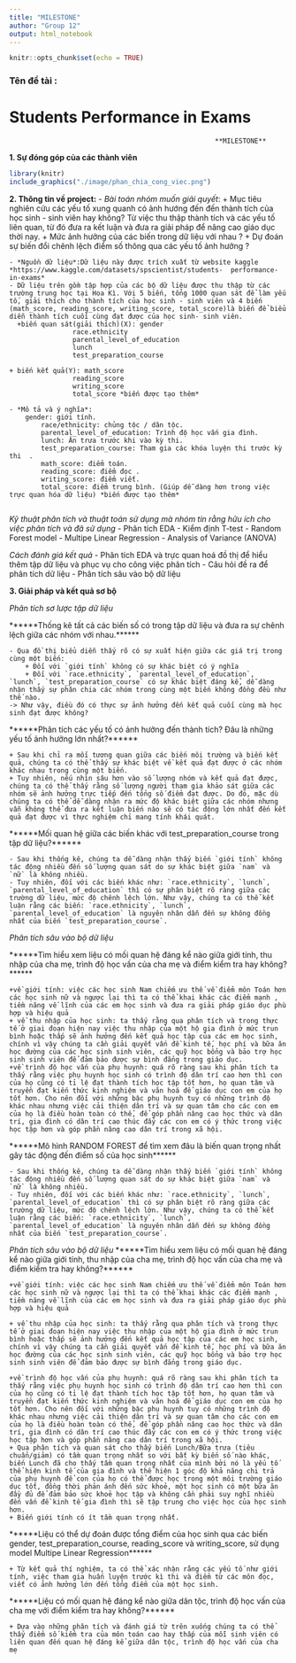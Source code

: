 ---
title: "MILESTONE"
author: "Group 12"
output: html_notebook
---
```{r setup, include=FALSE}
knitr::opts_chunk$set(echo = TRUE)
```

### Tên đề tài :
#                        Students Performance in Exams

                                                        **MILESTONE**
**1. Sự đóng góp của các thành viên**
```{r}
library(knitr)
include_graphics("./image/phan_chia_cong_viec.png")
```

**2. Thông tin về project:**
  - *Bài toán nhóm muốn giải quyết*:
    + Mục tiêu nghiên cứu các yếu tố xung quanh có ảnh hướng đến đến thành tích của học sinh - sinh viên hay không? Từ việc thu thập thành tích và các yếu tố liên quan, từ đó đưa ra kết luận và đưa ra giải pháp để nâng cao giáo dục thời nay.
    + Mức ảnh hưởng của các biến trong dữ liệu với nhau ?
    + Dự đoán sự biến đổi chênh lệch điểm số thông qua các yếu tố ảnh hưởng ?

	- *Nguồn dữ liệu*:Dữ liệu này được trích xuất từ website kaggle                                *https://www.kaggle.com/datasets/spscientist/students-  performance-in-exams* 
	- Dữ liệu trên gồm tập hợp của các bộ dữ liệu được thu thập từ các trường trung học tại Hoa Kì. Với 5 biến, tổng 1000 quan sát để làm yếu tố, giải thích cho thành tích của học sinh - sinh viên và 4 biến (math_score, reading_score, writing_score, total_score)là biến để biểu diễn thành tích cuối cùng đạt được của học sinh- sinh viên.
	  +biến quan sát(giải thích)(X): gender
                    race.ethnicity
                    parental_level_of_education
                    lunch
                    test_preparation_course
                    
    + biến kết quả(Y): math_score
                    reading_score
                    writing_score
                    total_score *biến được tạo thêm*
                    
	- *Mô tả và ý nghĩa*:
	    gender: giới tính.                        
			race/ethnicity: chủng tộc / dân tộc.               
			parental_level_of_education: Trình độ học vấn gia đình.
			lunch: Ăn trưa trước khi vào kỳ thi.
			test_preparation_course: Tham gia các khóa luyện thi trước kỳ thi  .      
			math_score: điểm toán.               
			reading_score: điểm đọc .                 
			writing_score: điểm viết.
			total_score: điểm trung bình. (Giúp dễ dàng hơn trong việc trực quan hóa dữ liệu) *biến được tạo thêm*
			

*Kỹ thuật phân tích và thuật toán sử dụng mà nhóm tin rằng hữu ích cho việc phân tích và đã sử dụng*
  - Phân tích EDA
  - Kiểm định T-test
  - Random Forest model
  - Multipe Linear Regression 
  -  Analysis of Variance (ANOVA)
  
*Cách đánh giá kết quả*
 - Phân tích EDA và trực quan hoá đồ thị để hiểu thêm tập dữ liệu và phục vụ cho công việc phân tích
 - Câu hỏi đề ra để phân tích dữ liệu
 - Phân tích sâu vào bộ dữ liệu 
 
 
 **3. Giải pháp và kết quả sơ bộ**
 
  *Phân tích sơ lược tập dữ liệu*
 
 ******Thống kê tất cả các biến số có trong tập dữ liệu và đưa ra sự chênh lệch giữa các nhóm với nhau.******
 
    - Qua đồ thị biểu diễn thấy rõ có sự xuất hiện giữa các giá trị trong cùng một biến:
        + Đối với `giới tính` không có sự khác biệt có ý nghĩa
        + Đối với `race.ethnicity`, `parental_level_of_education`, `lunch`, `test_preparation_course` có sự khác biệt đáng kể, dễ dàng nhận thấy sự phân chia các nhóm trong cùng một biến không đồng đều như thế nào.
    -> Như vậy, điều đó có thực sự ảnh hưởng đến kết quả cuối cùng mà học sinh đạt được không? 
 
 
******Phân tích các yếu tố có ảnh hưởng đến thành tích? Đâu là những yếu tố ảnh hưởng lớn nhất?******

    + Sau khi chỉ ra mối tương quan giữa các biến môi trường và biến kết quả, chúng ta có thể thấy sự khác biệt về kết quả đạt được ở các nhóm khác nhau trong cùng một biến.
    + Tuy nhiên, nếu nhìn sâu hơn vào số lượng nhóm và kết quả đạt được, chúng ta có thể thấy rằng số lượng người tham gia khảo sát giữa các nhóm sẽ ảnh hưởng trực tiếp đến tổng số điểm đạt được. Do đó, mặc dù chúng ta có thể dễ dàng nhận ra mức độ khác biệt giữa các nhóm nhưng vẫn không thể đưa ra kết luận biến nào sẽ có tác động lớn nhất đến kết quả đạt được vì thực nghiệm chỉ mang tính khái quát.

******Mối quan hệ giữa các biến khác với test_preparation_course trong tập dữ liệu?******

    - Sau khi thống kê, chúng ta dễ dàng nhận thấy biến `giới tính` không tác động nhiều đến số lượng quan sát do sự khác biệt giữa `nam` và `nữ` là không nhiều.
    - Tuy nhiên, đối với các biến khác như: `race.ethnicity`, `lunch`, `parental_level_of_education` thì có sự phân biệt rõ ràng giữa các trường dữ liệu, mức độ chênh lệch lớn. Như vậy, chúng ta có thể kết luận rằng các biến: `race.ethnicity`, `lunch`, `parental_level_of_education` là nguyên nhân dẫn đến sự không đồng nhất của biến `test_preparation_course`.
 
  *Phân tích sâu vào bộ dữ liệu*

******Tìm hiểu xem liệu có mối quan hệ đáng kể nào giữa giới tính, thu nhập của cha mẹ, trình độ học vấn của cha mẹ và điểm kiểm tra hay không?******

    +về giới tính: việc các học sinh Nam chiếm ưu thế về điểm môn Toán hơn các học sinh nữ và ngược lại thì ta có thể khai khác các điểm mạnh , tiềm năng về lĩnh của các em học sinh và đưa ra giải pháp giáo dục phù hợp và hiệu quả
    + về thu nhập của học sinh: ta thấy rằng qua phân tích và trong thực tế ở giai đoạn hiện nay việc thu nhập của một hộ gia đình ở mức trun bình hoặc thấp sẽ ảnh hưởng đến kết quả học tập của các em học sinh, chính vì vậy chúng ta cần giải quyết vấn đề kinh tế, học phí và bữa ăn học đường của các học sinh sinh viên, các quỹ học bổng và bảo trợ học sinh sinh viên để đảm bảo được sự bình đẳng trong giáo dục.
    +về trình độ học vấn của phụ huynh: quá rõ ràng sau khi phân tích ta thấy rằng việc phụ huynh học sinh có trình độ dân trí cao hơn thì con của họ cũng có tỉ lệ đạt thành tích học tập tốt hơn, họ quan tâm và truyền đạt kiến thức kinh nghiệm và văn hoá để giáo dục con em của họ tốt hơn. Cho nên đối với những bậc phụ huynh tuy có những trình độ khác nhau nhưng việc cải thiện dân trí và sự quan tâm cho các con em của họ là điều hoàn toàn có thể, để góp phần nâng cao học thức và dân trí, gia đình có dân trí cao thúc đẩy các con em có ý thức trong việc học tập hơn và góp phần nâng cao dân trí trong xã hội.
    
******Mô hình RANDOM FOREST để tìm xem đâu là biến quan trọng nhất gây tác động đến điểm số của học sinh******

    - Sau khi thống kê, chúng ta dễ dàng nhận thấy biến `giới tính` không tác động nhiều đến số lượng quan sát do sự khác biệt giữa `nam` và `nữ` là không nhiều.
    - Tuy nhiên, đối với các biến khác như: `race.ethnicity`, `lunch`, `parental_level_of_education` thì có sự phân biệt rõ ràng giữa các trường dữ liệu, mức độ chênh lệch lớn. Như vậy, chúng ta có thể kết luận rằng các biến: `race.ethnicity`, `lunch`, `parental_level_of_education` là nguyên nhân dẫn đến sự không đồng nhất của biến `test_preparation_course`.
 
  *Phân tích sâu vào bộ dữ liệu*
******Tìm hiểu xem liệu có mối quan hệ đáng kể nào giữa giới tính, thu nhập của cha mẹ, trình độ học vấn của cha mẹ và điểm kiểm tra hay không?******

    +về giới tính: việc các học sinh Nam chiếm ưu thế về điểm môn Toán hơn các học sinh nữ và ngược lại thì ta có thể khai khác các điểm mạnh , tiềm năng về lĩnh của các em học sinh và đưa ra giải pháp giáo dục phù hợp và hiệu quả
    
    + về thu nhập của học sinh: ta thấy rằng qua phân tích và trong thực tế ở giai đoạn hiện nay việc thu nhập của một hộ gia đình ở mức trun bình hoặc thấp sẽ ảnh hưởng đến kết quả học tập của các em học sinh, chính vì vậy chúng ta cần giải quyết vấn đề kinh tế, học phí và bữa ăn học đường của các học sinh sinh viên, các quỹ học bổng và bảo trợ học sinh sinh viên để đảm bảo được sự bình đẳng trong giáo dục.
    
    +về trình độ học vấn của phụ huynh: quá rõ ràng sau khi phân tích ta thấy rằng việc phụ huynh học sinh có trình độ dân trí cao hơn thì con của họ cũng có tỉ lệ đạt thành tích học tập tốt hơn, họ quan tâm và truyền đạt kiến thức kinh nghiệm và văn hoá để giáo dục con em của họ tốt hơn. Cho nên đối với những bậc phụ huynh tuy có những trình độ khác nhau nhưng việc cải thiện dân trí và sự quan tâm cho các con em của họ là điều hoàn toàn có thể, để góp phần nâng cao học thức và dân trí, gia đình có dân trí cao thúc đẩy các con em có ý thức trong việc học tập hơn và góp phần nâng cao dân trí trong xã hội.
    + Qua phân tích và quan sát cho thấy biến Lunch/Bữa trưa (tiêu chuẩn/giảm) có tầm quan trọng nhất so với bất kỳ biến số nào khác, biến Lunch đã cho thấy tầm quan trọng nhất của mình bởi nó là yếu tố thể hiện kinh tế của gia đình và thể hiện 1 góc độ khả năng chi trả của phụ huynh để con của họ có thể được học trong một môi trường giáo dục tốt, đồng thời phản ánh đến sức khoẻ, một học sinh có một bữa ăn đầy đủ để đảm bảo sức khoẻ học tập và không cần phải suy nghĩ nhiều đến vấn đề kinh tế gia đình thì sẽ tập trung cho việc học của học sinh hơn. 
    + Biến giới tính có ít tầm quan trọng nhất.
    
******Liệu có thể dự đoán được tổng điểm của học sinh qua các biến gender, test_preparation_course, reading_score và writing_score, sử dụng model Multipe Linear Regression******

    + Từ kết quả thí nghiệm, ta có thể xác nhận rằng các yếu tố như giới tính, việc tham gia huấn luyện trước kì thi và điểm từ các môn đọc, viết có ảnh hưởng lớn đến tổng điểm của một học sinh.
  
******Liệu có mối quan hệ đáng kể nào giữa dân tộc, trình độ học vấn của cha mẹ với điểm kiểm tra hay không?******

    + Dựa vào những phân tích và đánh giá từ trên xuống chúng ta có thể thấy điểm số kiểm tra của môn toán cao hay thấp của mỗi sinh viên có liên quan đến quan hệ đáng kể giữa dân tộc, trình độ học vấn của cha mẹ
    